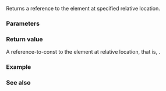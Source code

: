 {{cpp/iterator/basic_const_iterator/title|operator[]}}
{{cpp/iterator/basic_const_iterator/navbar}}
{{ddcl|since=c++23|
constexpr std::iter_const_reference_t&lt;Iter&gt; operator[]( difference_type n ) const
    requires std::random_access_iterator&lt;Iterator&gt;;
}}

Returns a reference to the element at specified relative location.

===Parameters===
{{par begin}}
{{par|n|position relative to current location}}
{{par end}}

===Return value===
A reference-to-const to the element at relative location, that is, {{c|static_cast&lt;std::iter_const_reference_t&lt;Iter&gt;&gt;(base()[n])}}.

===Example===
{{example
|code=
|output=
}}

===See also===
{{dsc begin}}
{{dsc inc|cpp/iterator/adaptor/dsc operator*|basic_const_iterator}}
{{dsc end}}